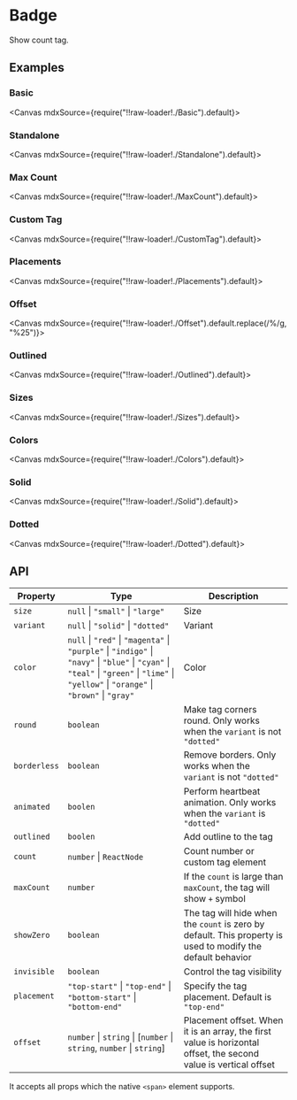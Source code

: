 
<Meta title="Views/Badge" />

# Badge

Show count tag.

## Examples

### Basic

<Canvas mdxSource={require("!!raw-loader!./Basic").default}>
  <Story id="examples-badge--basic" />
</Canvas>

### Standalone

<Canvas mdxSource={require("!!raw-loader!./Standalone").default}>
  <Story id="examples-badge--standalone" />
</Canvas>

### Max Count

<Canvas mdxSource={require("!!raw-loader!./MaxCount").default}>
  <Story id="examples-badge--max-count" />
</Canvas>

### Custom Tag

<Canvas mdxSource={require("!!raw-loader!./CustomTag").default}>
  <Story id="examples-badge--custom-tag" />
</Canvas>

### Placements

<Canvas mdxSource={require("!!raw-loader!./Placements").default}>
  <Story id="examples-badge--placements" />
</Canvas>

### Offset

<Canvas mdxSource={require("!!raw-loader!./Offset").default.replace(/\%/g, "%25")}>
  <Story id="examples-badge--offset" />
</Canvas>

### Outlined

<Canvas mdxSource={require("!!raw-loader!./Outlined").default}>
  <Story id="examples-badge--outlined" />
</Canvas>

### Sizes

<Canvas mdxSource={require("!!raw-loader!./Sizes").default}>
  <Story id="examples-badge--sizes" />
</Canvas>

### Colors

<Canvas mdxSource={require("!!raw-loader!./Colors").default}>
  <Story id="examples-badge--colors" />
</Canvas>

### Solid

<Canvas mdxSource={require("!!raw-loader!./Solid").default}>
  <Story id="examples-badge--solid" />
</Canvas>

### Dotted

<Canvas mdxSource={require("!!raw-loader!./Dotted").default}>
  <Story id="examples-badge--dotted" />
</Canvas>

## API

| Property     | Type                                                                                                                                                                                       | Description                                                                                                      |
| ------------ | ------------------------------------------------------------------------------------------------------------------------------------------------------------------------------------------ | ---------------------------------------------------------------------------------------------------------------- |
| `size`       | `null` \| `"small"` \| `"large"`                                                                                                                                                           | Size                                                                                                             |
| `variant`    | `null` \| `"solid"` \| `"dotted"`                                                                                                                                                          | Variant                                                                                                          |
| `color`      | `null` \| `"red"` \| `"magenta"` \| `"purple"` \| `"indigo"` \| `"navy"` \| `"blue"` \| `"cyan"` \| `"teal"` \| `"green"` \| `"lime"` \| `"yellow"` \| `"orange"` \| `"brown"` \| `"gray"` | Color                                                                                                            |
| `round`      | `boolean`                                                                                                                                                                                  | Make tag corners round. Only works when the `variant` is not `"dotted"`                                          |
| `borderless` | `boolean`                                                                                                                                                                                  | Remove borders. Only works when the `variant` is not `"dotted"`                                                  |
| `animated`   | `boolen`                                                                                                                                                                                   | Perform heartbeat animation. Only works when the `variant` is `"dotted"`                                         |
| `outlined`   | `boolen`                                                                                                                                                                                   | Add outline to the tag                                                                                           |
| `count`      | `number` \| `ReactNode`                                                                                                                                                                    | Count number or custom tag element                                                                               |
| `maxCount`   | `number`                                                                                                                                                                                   | If the `count` is large than `maxCount`, the tag will show `+` symbol                                            |
| `showZero`   | `boolean`                                                                                                                                                                                  | The tag will hide when the `count` is zero by default. This property is used to modify the default behavior      |
| `invisible`  | `boolean`                                                                                                                                                                                  | Control the tag visibility                                                                                       |
| `placement`  | `"top-start"` \| `"top-end"` \| `"bottom-start"` \| `"bottom-end"`                                                                                                                         | Specify the tag placement. Default is `"top-end"`                                                                |
| `offset`     | `number` \| `string` \| [`number` \| `string`, `number` \| `string`]                                                                                                                       | Placement offset. When it is an array, the first value is horizontal offset, the second value is vertical offset |

It accepts all props which the native `<span>` element supports.
